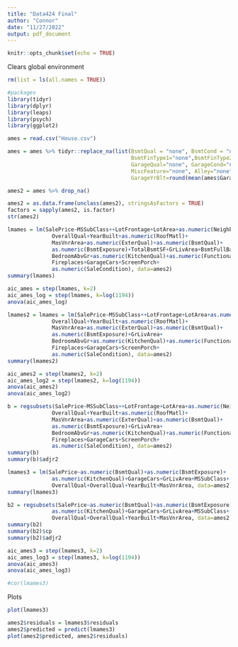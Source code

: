 ---
title: "Data424 Final"
author: "Connor"
date: "11/27/2022"
output: pdf_document
---

```{r setup, include=FALSE}
knitr::opts_chunk$set(echo = TRUE)
```

Clears global environment 
```{r, include=FALSE}
rm(list = ls(all.names = TRUE))
```

```{r}
#packages
library(tidyr)
library(dplyr)
library(leaps)
library(psych)
library(ggplot2)
```

```{r}
ames = read.csv("House.csv")
```

```{r}
ames = ames %>% tidyr::replace_na(list(BsmtQual = "none", BsmtCond = "none", BsmtExposure="none", 
                                       BsmtFinType1="none",BsmtFinType2="none", FireplaceQu="none", 
                                       GarageQual="none", GarageCond="none", PoolQC="none",Fence="none",
                                       MiscFeature="none", Alley="none", GarageType="none",GarageFinish="none",
                                       GarageYrBlt=round(mean(ames$GarageYrBlt, na.rm=TRUE))))
```

```{r}
ames2 = ames %>% drop_na()
```

```{r}
ames2 = as.data.frame(unclass(ames2), stringsAsFactors = TRUE)
factors = sapply(ames2, is.factor)
str(ames2)
```

```{r}
lmames = lm(SalePrice~MSSubClass++LotFrontage+LotArea+as.numeric(Neighborhood)+
              OverallQual+YearBuilt+as.numeric(RoofMatl)+
              MasVnrArea+as.numeric(ExterQual)+as.numeric(BsmtQual)+
              as.numeric(BsmtExposure)+TotalBsmtSF+GrLivArea+BsmtFullBath+
              BedroomAbvGr+as.numeric(KitchenQual)+as.numeric(Functional)+
              Fireplaces+GarageCars+ScreenPorch+
              as.numeric(SaleCondition), data=ames2)
summary(lmames)
```

```{r}
aic_ames = step(lmames, k=2)
aic_ames_log = step(lmames, k=log(1194))
anova(aic_ames_log)
```

```{r}
lmames2 = lmames = lm(SalePrice~MSSubClass++LotFrontage+LotArea+as.numeric(Neighborhood)+
              OverallQual+YearBuilt+as.numeric(RoofMatl)+
              MasVnrArea+as.numeric(ExterQual)+as.numeric(BsmtQual)+
              as.numeric(BsmtExposure)+GrLivArea+
              BedroomAbvGr+as.numeric(KitchenQual)+as.numeric(Functional)+
              Fireplaces+GarageCars+ScreenPorch+
              as.numeric(SaleCondition), data=ames2)
summary(lmames2)
```

```{r}
aic_ames2 = step(lmames2, k=2)
aic_ames_log2 = step(lmames2, k=log(1194))
anova(aic_ames2)
anova(aic_ames_log2)
```

```{r}
b = regsubsets(SalePrice~MSSubClass++LotFrontage+LotArea+as.numeric(Neighborhood)+
              OverallQual+YearBuilt+as.numeric(RoofMatl)+
              MasVnrArea+as.numeric(ExterQual)+as.numeric(BsmtQual)+
              as.numeric(BsmtExposure)+GrLivArea+
              BedroomAbvGr+as.numeric(KitchenQual)+as.numeric(Functional)+
              Fireplaces+GarageCars+ScreenPorch+
              as.numeric(SaleCondition), data=ames2)
summary(b)
summary(b)$adjr2
```

```{r}
lmames3 = lm(SalePrice~as.numeric(BsmtQual)+as.numeric(BsmtExposure)+
              as.numeric(KitchenQual)+GarageCars+GrLivArea+MSSubClass+
              OverallQual+OverallQual+YearBuilt+MasVnrArea, data=ames2)
summary(lmames3)
```

```{r}
b2 = regsubsets(SalePrice~as.numeric(BsmtQual)+as.numeric(BsmtExposure)+
              as.numeric(KitchenQual)+GarageCars+GrLivArea+MSSubClass+
              OverallQual+OverallQual+YearBuilt+MasVnrArea, data=ames2)
summary(b2)
summary(b2)$cp
summary(b2)$adjr2
```

```{r}
aic_ames3 = step(lmames3, k=2)
aic_ames_log3 = step(lmames3, k=log(1194))
anova(aic_ames3)
anova(aic_ames_log3)
```

```{r}
#cor(lmames3)
```

Plots
```{r}
plot(lmames3)
```

```{r}
ames2$residuals = lmames3$residuals
ames2$predicted = predict(lmames3)
plot(ames2$predicted, ames2$residuals)
```

